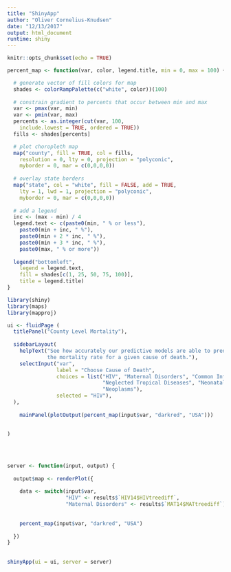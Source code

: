 ```yaml
---
title: "ShinyApp"
author: "Oliver Cornelius-Knudsen"
date: "12/13/2017"
output: html_document
runtime: shiny
---
```


```r
knitr::opts_chunk$set(echo = TRUE)
```

```r
percent_map <- function(var, color, legend.title, min = 0, max = 100) {

  # generate vector of fill colors for map
  shades <- colorRampPalette(c("white", color))(100)
  
  # constrain gradient to percents that occur between min and max
  var <- pmax(var, min)
  var <- pmin(var, max)
  percents <- as.integer(cut(var, 100, 
    include.lowest = TRUE, ordered = TRUE))
  fills <- shades[percents]

  # plot choropleth map
  map("county", fill = TRUE, col = fills, 
    resolution = 0, lty = 0, projection = "polyconic", 
    myborder = 0, mar = c(0,0,0,0))
  
  # overlay state borders
  map("state", col = "white", fill = FALSE, add = TRUE,
    lty = 1, lwd = 1, projection = "polyconic", 
    myborder = 0, mar = c(0,0,0,0))
  
  # add a legend
  inc <- (max - min) / 4
  legend.text <- c(paste0(min, " % or less"),
    paste0(min + inc, " %"),
    paste0(min + 2 * inc, " %"),
    paste0(min + 3 * inc, " %"),
    paste0(max, " % or more"))
  
  legend("bottomleft", 
    legend = legend.text, 
    fill = shades[c(1, 25, 50, 75, 100)], 
    title = legend.title)
}
```

```r
library(shiny)
library(maps)
library(mapproj)

ui <- fluidPage ( 
  titlePanel("County Level Mortality"),
  
  sidebarLayout(
    helpText("See how accurately our predictive models are able to predict 
             the mortality rate for a given cause of death."),
    selectInput("var",
                label = "Choose Cause of Death",
                choices = list("HIV", "Maternal Disorders", "Common Infectious Diseases",
                               "Neglected Tropical Diseases", "Neonatal Disorders", "OTHC", 
                               "Neoplasms"),
                selected = "HIV"),
  ),
  
    mainPanel(plotOutput(percent_map(input$var, "darkred", "USA")))
  
  
)
  

  
  
server <- function(input, output) {
  
  output$map <- renderPlot({
    
    data <- switch(input$var, 
                   "HIV" <- results$`HIV14$HIVtreediff`,
                   "Maternal Disorders" <- results$`MAT14$MATtreediff`)
    
    
    percent_map(input$var, "darkred", "USA")
    
  })
}
  
  
shinyApp(ui = ui, server = server)  

```